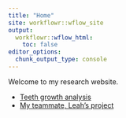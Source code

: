 ```yaml
---
title: "Home"
site: workflowr::wflow_site
output:
  workflowr::wflow_html:
    toc: false
editor_options:
  chunk_output_type: console
---
```


Welcome to my research website.

* [Teeth growth analysis](teeth.html)
* [My teammate, Leah's project](https://lmziolkowski.github.io/myproject/)
